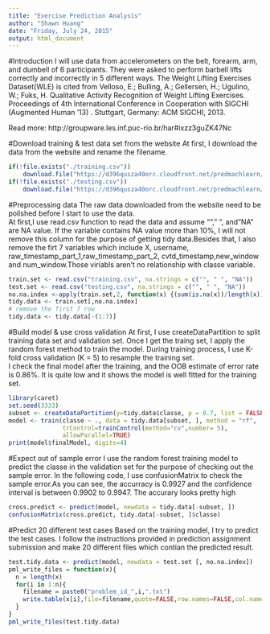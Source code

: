 ```yaml
---
title: "Exercise Prediction Analysis"
author: "Shawn Huang"
date: "Friday, July 24, 2015"
output: html_document
---
```

#Introduction
I will use data from accelerometers on the belt, forearm, arm, and dumbell of 6 participants. They were asked to perform barbell lifts correctly and incorrectly in 5 different ways.
The Weight Lifting Exercises Dataset(WLE) is cited from Velloso, E.; Bulling, A.; Gellersen, H.; Ugulino, W.; Fuks, H. Qualitative Activity Recognition of Weight Lifting Exercises. Proceedings of 4th International Conference in Cooperation with SIGCHI (Augmented Human '13) . Stuttgart, Germany: ACM SIGCHI, 2013.

Read more: http://groupware.les.inf.puc-rio.br/har#ixzz3guZK47Nc


#Download training & test data set from the website
At first, I download the data from the website and rename the filename.  
```r
if(!file.exists("./training.csv")) 
    download.file("https://d396qusza40orc.cloudfront.net/predmachlearn/pml-training.csv", destfile="./training.csv")
if(!file.exists("./testing.csv")) 
    download.file("https://d396qusza40orc.cloudfront.net/predmachlearn/pml-testing.csv", destfile="./testing.csv")

```

#Preprocessing data 
The raw data downloaded from the website need to be polished before I start to use the data.  
At first,I use read.csv function to read the data and assume "", " ", and "NA" are NA value.
If the variable contains NA value more than 10%, I will not remove this column for the purpose of getting tidy data.Besides that, I also remove the firt 7 variables which include X, username, raw_timestamp_part_1,raw_timestamp_part_2, cvtd_timestamp,new_window and num_window.Those viriabls aren't no relationship with classe variable.

```r
train.set <- read.csv("training.csv", na.strings = c("", " ", "NA"))
test.set <- read.csv("testing.csv", na.strings = c("", " ", "NA"))
no.na.index <-apply(train.set,2, function(x) {(sum(is.na(x))/length(x)) <0.1})
tidy.data <- train.set[,no.na.index]
# remove the first 7 row 
tidy.data <- tidy.data[-(1:7)]
```

#Build model & use cross validation
At first, I use createDataPartition to split training data set and validation set. Once I get the traing set, I apply the random forest method to train the model. During training process, I use K-fold cross validation (K = 5) to resample the training set.  
I check the final model after the training, and the OOB estimate of error rate is 0.86%. It is quite low and it shows the model is well fitted for the training set.
```r
library(caret)
set.seed(3333)
subset <- createDataPartition(y=tidy.data$classe, p = 0.7, list = FALSE)
model <- train(classe ~ ., data = tidy.data[subset, ], method = "rf",
               trControl=trainControl(method="cv",number= 5),
               allowParallel=TRUE)
print(model$finalModel, digits=4)
```

#Expect out of sample error
I use the random forest training model to predict the classe in the validation set for the purpose of checking out the sample error. In the following code, I use confusionMatrix to check the sample error.As you can see, the accurracy is 0.9927 and the confidence interval is between 0.9902 to 0.9947. The accurary looks pretty high

```r
cross.predict <- predict(model, newdata = tidy.data[-subset, ])
confusionMatrix(cross.predict, tidy.data[-subset, ]$classe)

```

#Predict 20 different test cases
Based on the training model, I try to predict the test cases. I follow the instructions provided in prediction assignment submission and make 20 different files which contian the predicted result. 

```r
test.tidy.data <- predict(model, newdata = test.set [, no.na.index])
pml_write_files = function(x){
  n = length(x)
  for(i in 1:n){
    filename = paste0("problem_id_",i,".txt")
    write.table(x[i],file=filename,quote=FALSE,row.names=FALSE,col.names=FALSE)
  }
}
pml_write_files(test.tidy.data)

```

